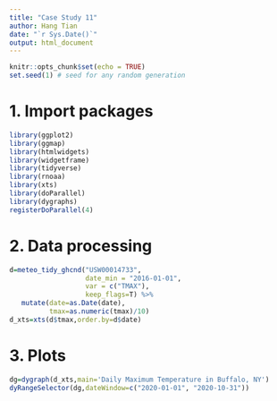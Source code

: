 ```yaml
---
title: "Case Study 11"
author: Hang Tian
date: "`r Sys.Date()`"
output: html_document
---
```

```r
knitr::opts_chunk$set(echo = TRUE)
set.seed(1) # seed for any random generation
```

# 1. Import packages
```r
library(ggplot2)
library(ggmap)
library(htmlwidgets)
library(widgetframe)
library(tidyverse)
library(rnoaa)
library(xts)
library(doParallel)
library(dygraphs)
registerDoParallel(4)
```

# 2. Data processing
```r
d=meteo_tidy_ghcnd("USW00014733",
                   date_min = "2016-01-01", 
                   var = c("TMAX"),
                   keep_flags=T) %>% 
   mutate(date=as.Date(date),
          tmax=as.numeric(tmax)/10) 
d_xts=xts(d$tmax,order.by=d$date)
```

# 3. Plots
```r
dg=dygraph(d_xts,main='Daily Maximum Temperature in Buffalo, NY')
dyRangeSelector(dg,dateWindow=c("2020-01-01", "2020-10-31"))
```

